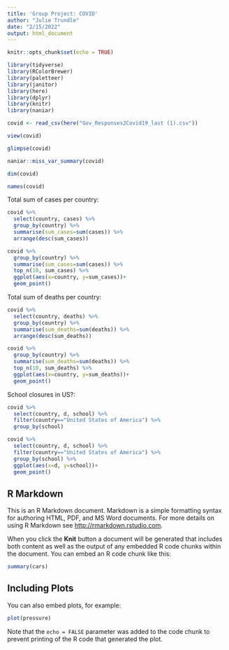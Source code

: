```yaml
---
title: 'Group Project: COVID'
author: "Julie Trundle"
date: "2/15/2022"
output: html_document
---
```


```r
knitr::opts_chunk$set(echo = TRUE)
```

```r
library(tidyverse)
library(RColorBrewer)
library(paletteer)
library(janitor)
library(here)
library(dplyr)
library(knitr)
library(naniar)
```

```r
covid <- read_csv(here("Gov_Responses2Covid19_last (1).csv"))
```

```r
view(covid)
```

```r
glimpse(covid)
```

```r
naniar::miss_var_summary(covid)
```
```r
dim(covid)
```

```r
names(covid)
```

Total sum of cases per country: 
```r
covid %>% 
  select(country, cases) %>% 
  group_by(country) %>% 
  summarise(sum_cases=sum(cases)) %>% 
  arrange(desc(sum_cases))
```
```r
covid %>% 
  group_by(country) %>% 
  summarise(sum_cases=sum(cases)) %>% 
  top_n(10, sum_cases) %>% 
  ggplot(aes(x=country, y=sum_cases))+
  geom_point()
```
Total sum of deaths per country: 
```r
covid %>% 
  select(country, deaths) %>% 
  group_by(country) %>% 
  summarise(sum_deaths=sum(deaths)) %>% 
  arrange(desc(sum_deaths))
```
```r
covid %>% 
  group_by(country) %>% 
  summarise(sum_deaths=sum(deaths)) %>% 
  top_n(10, sum_deaths) %>% 
  ggplot(aes(x=country, y=sum_deaths))+
  geom_point()
```

School closures in US?: 
```r
covid %>% 
  select(country, d, school) %>% 
  filter(country=="United States of America") %>% 
  group_by(school)
```

```r
covid %>% 
  select(country, d, school) %>% 
  filter(country=="United States of America") %>% 
  group_by(school) %>% 
  ggplot(aes(x=d, y=school))+
  geom_point()
```

## R Markdown

This is an R Markdown document. Markdown is a simple formatting syntax for authoring HTML, PDF, and MS Word documents. For more details on using R Markdown see <http://rmarkdown.rstudio.com>.

When you click the **Knit** button a document will be generated that includes both content as well as the output of any embedded R code chunks within the document. You can embed an R code chunk like this:

```r
summary(cars)
```

## Including Plots

You can also embed plots, for example:

```r
plot(pressure)
```

Note that the `echo = FALSE` parameter was added to the code chunk to prevent printing of the R code that generated the plot.
